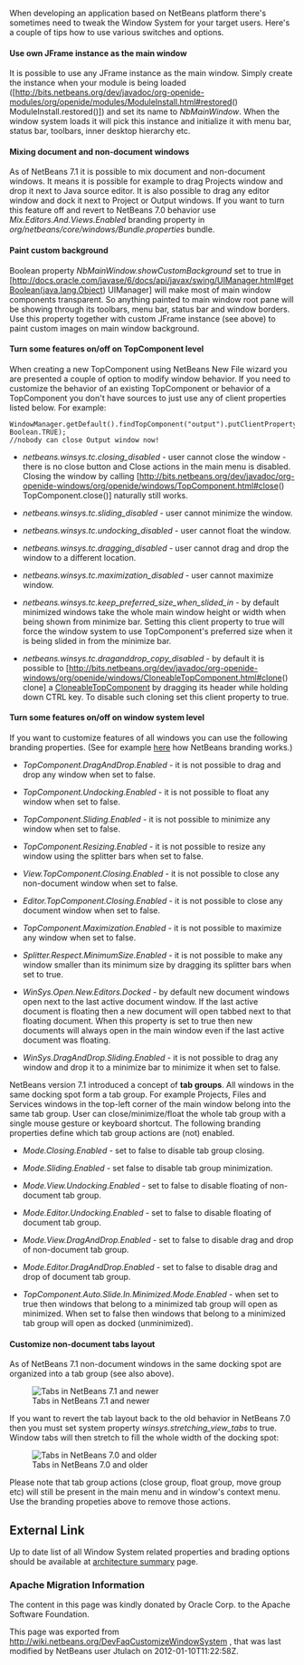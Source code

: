 <!--

    Licensed to the Apache Software Foundation (ASF) under one
    or more contributor license agreements.  See the NOTICE file
    distributed with this work for additional information
    regarding copyright ownership.  The ASF licenses this file
    to you under the Apache License, Version 2.0 (the
    "License"); you may not use this file except in compliance
    with the License.  You may obtain a copy of the License at

      http://www.apache.org/licenses/LICENSE-2.0

    Unless required by applicable law or agreed to in writing,
    software distributed under the License is distributed on an
    "AS IS" BASIS, WITHOUT WARRANTIES OR CONDITIONS OF ANY
    KIND, either express or implied.  See the License for the
    specific language governing permissions and limitations
    under the License.

-->
When developing an application based on NetBeans platform there's sometimes need to tweak the Window System for your target users. Here's a couple of tips how to use various switches and options.

====Use own JFrame instance as the main window====
It is possible to use any JFrame instance as the main window. Simply create the instance when your module is being loaded ([http://bits.netbeans.org/dev/javadoc/org-openide-modules/org/openide/modules/ModuleInstall.html#restored() ModuleInstall.restored()]) and set its name to ''NbMainWindow''. When the window system loads it will pick this instance and initialize it with menu bar, status bar, toolbars, inner desktop hierarchy etc.

====Mixing document and non-document windows====
As of NetBeans 7.1 it is possible to mix document and non-document windows. It means it is possible for example to drag Projects window and drop it next to Java source editor. It is also possible to drag any editor window and dock it next to Project or Output windows.
If you want to turn this feature off and revert to NetBeans 7.0 behavior use ''Mix.Editors.And.Views.Enabled'' branding property in ''org/netbeans/core/windows/Bundle.properties'' bundle.

====Paint custom background====
Boolean property ''NbMainWindow.showCustomBackground'' set to true in [http://docs.oracle.com/javase/6/docs/api/javax/swing/UIManager.html#getBoolean(java.lang.Object) UIManager] will make most of main window components transparent. So anything painted to main window root pane will be showing through its toolbars, menu bar, status bar and window borders. Use this property together with custom JFrame instance (see above) to paint custom images on main window background.

====Turn some features on/off on TopComponent level====
When creating a new TopComponent using NetBeans New File wizard you are presented a couple of option to modify window behavior. If you need to customize the behavior of an existing TopComponent or behavior of a TopComponent you don't have sources to just use any of client properties listed below. For example:
<pre>
WindowManager.getDefault().findTopComponent("output").putClientProperty("netbeans.winsys.tc.closing_disabled", Boolean.TRUE);
//nobody can close Output window now!
</pre>


* ''netbeans.winsys.tc.closing_disabled'' - user cannot close the window - there is no close button and Close actions in the main menu is disabled. Closing the window by calling [http://bits.netbeans.org/dev/javadoc/org-openide-windows/org/openide/windows/TopComponent.html#close() TopComponent.close()] naturally still works.

* ''netbeans.winsys.tc.sliding_disabled'' - user cannot minimize the window.

* ''netbeans.winsys.tc.undocking_disabled'' - user cannot float the window.

* ''netbeans.winsys.tc.dragging_disabled'' - user cannot drag and drop the window to a different location.

* ''netbeans.winsys.tc.maximization_disabled'' - user cannot maximize window.

* ''netbeans.winsys.tc.keep_preferred_size_when_slided_in'' - by default minimized windows take the whole main window height or width when being shown from minimize bar. Setting this client property to true will force the window system to use TopComponent's preferred size when it is being slided in from the minimize bar.

* ''netbeans.winsys.tc.draganddrop_copy_disabled'' - by default it is possible to [http://bits.netbeans.org/dev/javadoc/org-openide-windows/org/openide/windows/CloneableTopComponent.html#clone() clone] a [http://bits.netbeans.org/dev/javadoc/org-openide-windows/org/openide/windows/CloneableTopComponent.html CloneableTopComponent] by dragging its header while holding down CTRL key. To disable such cloning set this client property to true.

====Turn some features on/off on window system level====
If you want to customize features of all windows you can use the following branding properties. (See for example [[DevFaqRenamingMenuItem|here]] how NetBeans branding works.)

* ''TopComponent.DragAndDrop.Enabled'' - it is not possible to drag and drop any window when set to false.

* ''TopComponent.Undocking.Enabled'' - it is not possible to float any window when set to false.

* ''TopComponent.Sliding.Enabled'' - it is not possible to minimize any window when set to false.

* ''TopComponent.Resizing.Enabled'' - it is not possible to resize any window using the splitter bars when set to false.

* ''View.TopComponent.Closing.Enabled'' - it is not possible to close any non-document window when set to false.

* ''Editor.TopComponent.Closing.Enabled'' - it is not possible to close any document window when set to false.

* ''TopComponent.Maximization.Enabled'' - it is not possible to maximize any window when set to false.

* ''Splitter.Respect.MinimumSize.Enabled'' - it is not possible to make any window smaller than its minimum size by dragging its splitter bars  when set to true.

* ''WinSys.Open.New.Editors.Docked'' - by default new document windows open next to the last active document window. If the last active document is floating then a new document will open tabbed next to that floating document. When this property is set to true then new documents will always open in the main window even if the last active document was floating.

* ''WinSys.DragAndDrop.Sliding.Enabled'' - it is not possible to drag any window and drop it to a minimize bar to minimize it when set to false.

NetBeans version 7.1 introduced a concept of '''tab groups'''. All windows in the same docking spot form a tab group. For example Projects, Files and Services windows in the top-left corner of the main window belong into the same tab group. User can close/minimize/float the whole tab group with a single mouse gesture or keyboard shortcut. The following branding properties define which tab group actions are (not) enabled.

* ''Mode.Closing.Enabled'' - set to false to disable tab group closing.

* ''Mode.Sliding.Enabled'' - set false to disable tab group minimization.

* ''Mode.View.Undocking.Enabled'' - set to false to disable floating of non-document tab group.

* ''Mode.Editor.Undocking.Enabled'' - set to false to disable floating of document tab group.

* ''Mode.View.DragAndDrop.Enabled'' - set to false to disable drag and drop of non-document tab group.

* ''Mode.Editor.DragAndDrop.Enabled'' - set to false to disable drag and drop of document tab group.

* ''TopComponent.Auto.Slide.In.Minimized.Mode.Enabled'' - when set to true then windows that belong to a minimized tab group will open as minimized. When set to false then windows that belong to a minimized tab group will open as docked (unminimized).

====Customize non-document tabs layout====

As of NetBeans 7.1 non-document windows in the same docking spot are organized into a tab group (see also above).

[[File:71_and_newer.png|Tabs in NetBeans 7.1 and newer]]

If you want to revert the tab layout back to the old behavior in NetBeans 7.0 then you must set system property ''winsys.stretching_view_tabs'' to true. Window tabs will then stretch to fill the whole width of the docking spot:

[[File:70_and_older.png|Tabs in NetBeans 7.0 and older]]

Please note that tab group actions (close group, float group, move group etc) will still be present in the main menu and in window's context menu. Use the branding propeties above to remove those actions.

== External Link ==

Up to date list of all Window System related properties and brading options should be available at [http://bits.netbeans.org/dev/javadoc/org-openide-windows/architecture-summary.html architecture summary] page.

===Apache Migration Information===

The content in this page was kindly donated by Oracle Corp. to the
Apache Software Foundation.

This page was exported from http://wiki.netbeans.org/DevFaqCustomizeWindowSystem , 
that was last modified by NetBeans user Jtulach 
on 2012-01-10T11:22:58Z.

